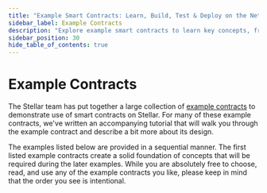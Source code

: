 ```yaml
---
title: "Example Smart Contracts: Learn, Build, Test & Deploy on the Network"
sidebar_label: Example Contracts
description: "Explore example smart contracts to learn key concepts, from basic functions to advanced use cases. Build, test, and deploy contracts on the Stellar network."
sidebar_position: 30
hide_table_of_contents: true
---
```


# Example Contracts


The Stellar team has put together a large collection of [example contracts] to demonstrate use of smart contracts on Stellar. For many of these example contracts, we've written an accompanying tutorial that will walk you through the example contract and describe a bit more about its design.

The examples listed below are provided in a sequential manner. The first listed example contracts create a solid foundation of concepts that will be required during the later examples. While you are absolutely free to choose, read, and use any of the example contracts you like, please keep in mind that the order you see is intentional.

<DocCardList />

[example contracts]: https://github.com/stellar/soroban-examples
